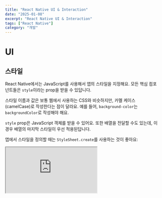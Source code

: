 ```yaml
---
title: "React Native UI & Interaction"
date: "2025-01-08"
excerpt: "React Native UI & Interaction"
tags: ["React Native"]
category: "개발"
---
```


# UI

## 스타일

React Native에서는 JavaScript를 사용해서 앱의 스타일을 지정해요. 모든 핵심 컴포넌트들은 <code>style</code>이라는 prop을 받을 수 있답니다.

스타일 이름과 값은 보통 웹에서 사용하는 CSS와 비슷하지만, 카멜 케이스(camelCase)로 작성한다는 점이 달라요.
예를 들어, <code>background-color</code>는 <code>backgroundColor</code>로 작성해야 해요.

<code>style</code> prop은 JavaScript 객체를 받을 수 있어요. 또한 배열을 전달할 수도 있는데, 이 경우 배열의 마지막 스타일이 우선 적용된답니다.

앱에서 스타일을 정의할 때는 <code>StyleSheet.create</code>를 사용하는 것이 좋아요:

<iframe
	src="https://snack.expo.dev/embedded/KhIeZUfvyBvvUN60QJAOP"
	style={{
		width: "100%",
		height: "500px",
		border: "1px solid #ddd",
		borderRadius: "4px",
		overflow: "hidden",
	}}
/>

React Native에서는 웹의 CSS처럼 자동으로 스타일이 상속되지 않아요.
텍스트 스타일을 상속하고 싶다면 컴포넌트 계층 구조의 모든 단계에서 명시적으로 스타일을 지정해야 해요.

## 높이와 너비

컴포넌트의 높이와 너비는 화면에서의 크기를 결정해요.

### 고정 크기

컴포넌트의 크기를 지정하는 일반적인 방법은 스타일에 고정된 <code>width</code>와 <code>height</code>를 추가하는 거예요. React Native에서 모든 크기는 단위가 없으며, 밀도 독립적 픽셀을 나타내요.

<iframe
	src="https://snack.expo.dev/embedded/3kQKGhba9wuIR7rJYuYjy"
	style={{
		width: "100%",
		height: "500px",
		border: "1px solid #ddd",
		borderRadius: "4px",
		overflow: "hidden",
	}}
/>

이런 방식으로 크기를 지정하는 것은 화면 크기에 따라 계산되지 않고 항상 특정 포인트로 고정되어야 하는 컴포넌트에서 흔히 사용돼요.

> 주의: 포인트에서 실제 물리적 측정 단위로의 변환은 보편적이지 않아요. 이는 고정 크기를 가진 컴포넌트가 서로 다른 기기와 화면 크기에서 동일한 물리적 크기를 갖지 않을 수 있다는 걸 의미해요. 하지만 대부분의 경우 이러한 차이는 눈에 띄지 않아요.

### 유동적인 크기

컴포넌트가 사용 가능한 공간에 따라 동적으로 확장하거나 축소되게 하려면 스타일에 <code>flex</code>를 사용하세요. 보통 <code>flex: 1</code>을 사용하는데, 이는 컴포넌트에게 같은 부모를 가진 다른 컴포넌트들과 동일하게 나누어 사용 가능한 모든 공간을 채우라고 지시하는 거예요.

<iframe
	src="https://snack.expo.dev/embedded/CdJ2cd-t-ncr50lE2XgUi"
	style={{
		width: "100%",
		height: "500px",
		border: "1px solid #ddd",
		borderRadius: "4px",
		overflow: "hidden",
	}}
/>

<code>flex</code> 값이 클수록 형제 컴포넌트들과 비교해서 더 많은 공간을 차지하게 돼요.

> 참고: 컴포넌트는 부모가 0보다 큰 크기를 가질 때만 사용 가능한 공간을 채울 수 있어요. 부모가 고정된 <code>width</code>와 <code>height</code> 또는 <code>flex</code>를 가지고 있지 않다면, 부모의 크기는 0이 되고 <code>flex</code>를 가진 자식 컴포넌트들은 보이지 않게 될 거예요.

컴포넌트의 크기를 제어할 수 있게 되면, 다음 단계는 화면에서 어떻게 배치할지 배우는 거예요.

### 퍼센트 크기

화면의 특정 부분을 채우고 싶지만 <code>flex</code> 레이아웃을 사용하고 싶지 않다면, 컴포넌트의 스타일에 **퍼센트 값**을 사용할 수 있어요. flex 크기와 비슷하게, 퍼센트 크기도 정의된 크기를 가진 부모가 필요해요.

<iframe
	src="https://snack.expo.dev/embedded/EBQSxGNtgK_fpK3m9RJ-s"
	style={{
		width: "100%",
		height: "500px",
		border: "1px solid #ddd",
		borderRadius: "4px",
		overflow: "hidden",
	}}
/>

# Flexbox로 레이아웃 만들기

컴포넌트는 Flexbox 알고리즘을 사용해서 자식 요소들의 레이아웃을 지정할 수 있어요. Flexbox는 다양한 화면 크기에서 일관된 레이아웃을 제공하도록 설계되었죠.

보통 원하는 레이아웃을 만들기 위해서는 <code>flexDirection</code>, <code>alignItems</code>, <code>justifyContent</code>를 조합해서 사용하게 될 거예요.

> 주의: React Native의 Flexbox는 웹의 CSS Flexbox와 거의 동일하게 작동하지만, 몇 가지 차이점이 있어요:
>
> - 기본값이 다릅니다: <code>flexDirection</code>은 <code>row</code> 대신 <code>column</code>이 기본값이에요
> - <code>alignContent</code>는 <code>stretch</code> 대신 <code>flex-start</code>가 기본값이에요
> - <code>flexShrink</code>는 <code>1</code> 대신 <code>0</code>이 기본값이에요
> - <code>flex</code> 속성은 단일 숫자만 지원해요

## Flex

flex는 메인 축을 따라 사용 가능한 공간을 아이템들이 어떻게 **"채울지"** 정의해요. 공간은 각 요소의 flex 속성에 따라 나눠져요.

<iframe
	src="https://snack.expo.dev/embedded/6UH26cZMm5FpaJS7s77xZ"
	style={{
		width: "100%",
		height: "500px",
		border: "1px solid #ddd",
		borderRadius: "4px",
		overflow: "hidden",
	}}
/>

## Flex Direction

flexDirection은 컨테이너 안에서 자식 요소들이 배치되는 방향을 제어해요. 이를 주축(main axis)이라고도 해요. 교차 축(cross axis)은 주축과 수직인 축이에요.

- <code>column</code> (**기본값**) 자식 요소들을 위에서 아래로 정렬해요.{" "}
- <code>row</code> 자식 요소들을 왼쪽에서 오른쪽으로 정렬해요.{" "}
- <code>column-reverse</code> 자식 요소들을 아래에서 위로 정렬해요.{" "}
- <code>row-reverse</code> 자식 요소들을 오른쪽에서 왼쪽으로 정렬해요.{" "}

<iframe
	src="https://snack.expo.dev/embedded/fCBs9YQyaBE8rst0l1ktq"
	style={{
		width: "100%",
		height: "500px",
		border: "1px solid #ddd",
		borderRadius: "4px",
		overflow: "hidden",
	}}
/>

## 레이아웃 방향

레이아웃 방향은 계층 구조에서 자식 요소들과 텍스트가 배치되어야 하는 방향을 지정해요.

- <code>LTR</code> (**기본값**) 텍스트와 자식 요소들이 왼쪽에서 오른쪽으로 배치돼요.
- <code>RTL</code> 텍스트와 자식 요소들이 오른쪽에서 왼쪽으로 배치돼요.

<iframe
	src="https://snack.expo.dev/embedded/Ez_qrvWw9fqpsFxJJabeK"
	style={{
		width: "100%",
		height: "500px",
		border: "1px solid #ddd",
		borderRadius: "4px",
		overflow: "hidden",
	}}
/>

## Justify Content

justifyContent는 주축을 따라 자식 요소들을 어떻게 배치할지 정의해요. 예를 들어, <code>flexDirection</code>이 <code>row</code>라면 가로 방향으로, <code>column</code>이라면 세로 방향으로 배치하는 방법을 결정하죠.

- <code>flex-start</code> (**기본값**) 자식 요소들을 컨테이너의 시작점에 배치해요.
- <code>flex-end</code> 자식 요소들을 컨테이너의 끝점에 배치해요.
- <code>center</code> 자식 요소들을 컨테이너의 중앙에 배치해요.
- <code>space-between</code> 자식 요소들 사이에 동일한 간격을 두고 배치해요.
- <code>space-around</code> 자식 요소들의 주변에 동일한 간격을 두고 배치해요.
- <code>space-evenly</code> 자식 요소들과 양 끝에 동일한 간격을 두고 배치해요.

<iframe
	src="https://snack.expo.dev/embedded/I6_LiHBIAVU-t72JWS0cm"
	style={{
		width: "100%",
		height: "500px",
		border: "1px solid #ddd",
		borderRadius: "4px",
		overflow: "hidden",
	}}
/>

## Align Items

alignItems는 교차 축을 따라 자식 요소들을 어떻게 배치할지 정의해요. flexDirection이 <code>row</code>라면 세로 방향으로, <code>column</code>이라면 가로 방향으로 배치하는 방법을 결정하죠.

- <code>stretch</code> (**기본값**) 자식 요소들을 컨테이너에 맞게 늘려요.
- <code>flex-start</code> 자식 요소들을 컨테이너의 시작점에 배치해요.
- <code>flex-end</code> 자식 요소들을 컨테이너의 끝점에 배치해요.
- <code>center</code> 자식 요소들을 컨테이너의 중앙에 배치해요.
- <code>baseline</code> 자식 요소들을 컨테이너의 텍스트 기준선에 배치해요.

<iframe
	src="https://snack.expo.dev/embedded/UeLVauPRItTud95sHuIhp"
	style={{
		width: "100%",
		height: "500px",
		border: "1px solid #ddd",
		borderRadius: "4px",
		overflow: "hidden",
	}}
/>

## Align Self

alignSelf는 개별 자식 요소에 대해 alignItems와 다른 정렬을 설정할 수 있어요. 기본값은 <code>auto</code>예요.

- <code>auto</code> (**기본값**) 부모의 alignItems 값을 상속받아요.
- <code>stretch</code> 자식 요소를 컨테이너에 맞게 늘려요.
- <code>flex-start</code> 자식 요소를 컨테이너의 시작점에 배치해요.
- <code>flex-end</code> 자식 요소를 컨테이너의 끝점에 배치해요.
- <code>center</code> 자식 요소를 컨테이너의 중앙에 배치해요.
- <code>baseline</code> 자식 요소를 컨테이너의 텍스트 기준선에 배치해요.

<iframe
	src="https://snack.expo.dev/embedded/WlO0VnhM_jbkV_93TY5B4"
	style={{
		width: "100%",
		height: "500px",
		border: "1px solid #ddd",
		borderRadius: "4px",
		overflow: "hidden",
	}}
/>

## Align Content

alignContent는 교차 축을 따라 각 줄 사이의 간격을 어떻게 배치할지 정의해요. 이 속성은 flexWrap이 'wrap'으로 설정되어 있고 여러 줄의 아이템이 있을 때만 효과가 있어요.

- <code>flex-start</code> (**기본값**) 줄들을 컨테이너의 시작점에 배치해요.
- <code>flex-end</code> 줄들을 컨테이너의 끝점에 배치해요.
- <code>stretch</code> 줄들을 컨테이너에 맞게 늘려요.
- <code>center</code> 줄들을 컨테이너의 중앙에 배치해요.
- <code>space-between</code> 줄들 사이에 동일한 간격을 두고 배치해요.
- <code>space-around</code> 줄들의 주변에 동일한 간격을 두고 배치해요.

<iframe
	src="https://snack.expo.dev/embedded/6HVal__5Ecx9_B0MDfq8z"
	style={{
		width: "100%",
		height: "500px",
		border: "1px solid #ddd",
		borderRadius: "4px",
		overflow: "hidden",
	}}
/>

## Flex Wrap

기본적으로 자식 요소들은 한 줄에 모두 들어가려고 해요. flexWrap을 사용하면 이를 변경할 수 있어요.

- <code>nowrap</code> (**기본값**) 자식 요소들을 한 줄에 배치해요.
- <code>wrap</code> 자식 요소들을 여러 줄에 걸쳐 배치해요.
- <code>wrap-reverse</code> 자식 요소들을 여러 줄에 걸쳐 반대 방향으로 배치해요.

<iframe
	src="https://snack.expo.dev/embedded/dq4OsHuStrnWEUS8mCjcn"
	style={{
		width: "100%",
		height: "500px",
		border: "1px solid #ddd",
		borderRadius: "4px",
		overflow: "hidden",
	}}
/>

## Flex Basis, Grow, and Shrink

- <code>flexBasis</code> 자식 요소의 기본 크기를 지정해요. <code>width</code>와 비슷하지만 더 유연해요.
- <code>flexGrow</code> 자식 요소가 필요한 경우 늘어날 수 있는지를 결정해요.
- <code>flexShrink</code> 자식 요소가 필요한 경우 줄어들 수 있는지를 결정해요.

<iframe
	src="https://snack.expo.dev/embedded/iesJDGuQXKzu-eixgiVBK"
	style={{
		width: "100%",
		height: "500px",
		border: "1px solid #ddd",
		borderRadius: "4px",
		overflow: "hidden",
	}}
/>

## Width and Height

컴포넌트의 치수를 지정하는 방법은 여러 가지가 있어요:

- <code>width</code>와 <code>height</code>: 고정된 치수를 지정해요.
- 퍼센트: 부모 컴포넌트에 상대적인 치수를 지정해요.
- <code>flex</code>: 사용 가능한 공간에 따라 치수가 조정돼요.

<iframe
	src="https://snack.expo.dev/embedded/BKAvykU6mW2RGdFmlocEB"
	style={{
		width: "100%",
		height: "500px",
		border: "1px solid #ddd",
		borderRadius: "4px",
		overflow: "hidden",
	}}
/>

## 절대와 상대 레이아웃

컴포넌트의 position 타입은 자식 요소들이 어떻게 배치될지를 결정해요:

- <code>relative</code> (**기본값**) 컴포넌트는 일반적인 흐름에 따라 배치되고, 그 다음에 top, right, bottom, left 값에 따라 오프셋이 적용돼요.
- <code>absolute</code> 컴포넌트는 일반적인 흐름에서 벗어나 가장 가까운 position이 지정된 부모를 기준으로 배치돼요.

<iframe
	src="https://snack.expo.dev/embedded/bMZF4fBGU4W3wjvGzQv9b"
	style={{
		width: "100%",
		height: "500px",
		border: "1px solid #ddd",
		borderRadius: "4px",
		overflow: "hidden",
	}}
/>

## 더 알아보기

더 자세한 내용은 [Yoga](https://yogalayout.com/)를 확인해보세요. React Native의 레이아웃 엔진이에요.

# 이미지

## 정적 이미지 리소스

React Native는 Android와 iOS 앱에서 이미지와 다른 미디어 자산을 관리하는 통합된 방법을 제공해요. 앱에 정적 이미지를 추가하려면 소스 코드 트리 어딘가에 이미지를 넣고 다음과 같이 참조하면 돼요:

```tsx
<Image source={require("./my-icon.png")} />
```

이미지 이름은 JS 모듈이 해석되는 것과 같은 방식으로 해석돼요. 위 예시에서 번들러는 이미지를 요구하는 컴포넌트와 같은 폴더에서 <code>my-icon.png</code>를 찾을 거예요.

다양한 화면 밀도에 대응하기 위해 <code>@2x</code>와 <code>@3x</code> 접미사를 사용할 수 있어요. 다음과 같은 파일 구조가 있다고 가정해볼게요:

```text
.
├── button.js
└── img
    ├── check.png
    ├── check@2x.png
    └── check@3x.png
```

번들러는 기기의 화면 밀도에 맞는 이미지를 번들링하고 제공할 거예요. 예를 들어, iPhone 7에서는 <code>check@2x.png</code>가 사용되고, iPhone 7 Plus나 Nexus 5에서는 <code>check@3x.png</code>가 사용될 거예요. 화면 밀도에 맞는 이미지가 없다면 가장 근접한 최적의 옵션이 선택돼요.

Windows에서는 프로젝트에 새 이미지를 추가한 후 번들러를 다시 시작해야 할 수 있어요.

이런 방식을 사용하면 다음과 같은 이점이 있어요:

1. Android와 iOS에서 동일한 시스템 사용
2. 이미지가 JavaScript 코드와 같은 폴더에 있어 컴포넌트가 자급자족적
3. 전역 네임스페이스가 없어 이름 충돌 걱정 없음
4. 실제 사용되는 이미지만 앱에 패키징
5. 이미지 추가나 변경 시 앱 재컴파일이 필요 없음
6. 번들러가 이미지 크기를 알고 있어 코드에서 중복 지정 불필요
7. npm 패키지를 통해 이미지 배포 가능

이 기능이 작동하려면 <code>require</code>의 이미지 이름이 정적으로 알려져 있어야 해요.

```tsx
// GOOD
<Image source={require("./my-icon.png")} />;

// BAD
const icon = this.props.active ? "my-icon-active" : "my-icon-inactive";
<Image source={require("./" + icon + ".png")} />;

// GOOD
const icon = this.props.active ? require("./my-icon-active.png") : require("./my-icon-inactive.png");
<Image source={icon} />;
```

## 정적 비-이미지 리소스

이미지 외에도 앱은 동영상, 문서, 글꼴과 같은 다양한 정적 리소스를 필요로 할 수 있어요. <code>require</code> 구문을 사용해서 앱에 정적 리소스를 포함할 수 있어요. 정적 리소스의 요구사항은 이미지와 동일해요:

[코드 부분 1]

현재 지원되는 형식은 다음과 같아요:

- 동영상: .mp4, .m4v, .mov
- 오디오: .mp3, .wav
- 문서: .pdf, .doc, .docx
- 글꼴: .ttf, .otf

## 하이브리드 앱의 리소스에서 이미지 가져오기

하이브리드 앱을 만들고 있다면(일부 UI는 React Native로, 일부 UI는 플랫폼 코드로 작성), 앱에 이미 번들로 포함된 이미지들을 계속 사용할 수 있어요.

Xcode asset catalogs나 Android drawable 폴더에 포함된 이미지의 경우, 확장자 없이 이미지 이름만 사용하세요:

```tsx
<Image source={{ uri: "app_icon" }} style={{ width: 40, height: 40 }} />
```

Android assets 폴더에 있는 이미지의 경우, <code>asset:/</code> 스키마를 사용하세요:

```tsx
<Image source={{ uri: "asset:/app_icon.png" }} style={{ width: 40, height: 40 }} />
```

이러한 방식들은 안전성 검사를 제공하지 않아요. 해당 이미지들이 애플리케이션에서 사용 가능한지 확인하는 것은 개발자의 몫이에요. 또한 이미지 크기도 수동으로 지정해야 해요.

## 네트워크 이미지

앱에서 표시할 많은 이미지들이 컴파일 시점에는 사용할 수 없거나, 바이너리 크기를 줄이기 위해 동적으로 로드해야 할 수 있어요. 정적 리소스와 달리, 네트워크 이미지는 반드시 수동으로 이미지의 크기를 지정해야 해요. iOS에서 App Transport Security 요구사항을 충족하기 위해 https를 사용하는 것이 강력히 권장돼요.

```tsx
// GOOD
<Image source={{uri: 'https://reactjs.org/logo-og.png'}}
       style={{width: 400, height: 400}} />

// BAD
<Image source={{uri: 'https://reactjs.org/logo-og.png'}} />
```

### 네트워크 이미지 요청

이미지 요청과 함께 HTTP-Verb, Headers나 Body와 같은 것들을 설정하고 싶다면, source 객체에 이러한 속성들을 정의하면 돼요:

```tsx
<Image
	source={{
		uri: "https://reactjs.org/logo-og.png",
		method: "POST",
		headers: {
			Pragma: "no-cache",
		},
		body: "Your Body goes here",
	}}
	style={{ width: 400, height: 400 }}
/>
```

## URI 데이터 이미지

때로는 REST API 호출에서 인코딩된 이미지 데이터를 받을 수 있어요. 이런 이미지들을 사용하려면 'data:' URI 스키마를 사용하면 돼요. 네트워크 리소스와 마찬가지로, 이미지의 크기를 수동으로 지정해야 해요.

> 이 방법은 DB의 리스트에 있는 아이콘과 같이 매우 작고 동적인 이미지에만 권장돼요.

```tsx
// include at least width and height!
<Image
	style={{
		width: 51,
		height: 51,
		resizeMode: "contain",
	}}
	source={{
		uri: "data:image/png;base64,iVBORw0KGgoAAAANSUhEUgAAADMAAAAzCAYAAAA6oTAqAAAAEXRFWHRTb2Z0d2FyZQBwbmdjcnVzaEB1SfMAAABQSURBVGje7dSxCQBACARB+2/ab8BEeQNhFi6WSYzYLYudDQYGBgYGBgYGBgYGBgYGBgZmcvDqYGBgmhivGQYGBgYGBgYGBgYGBgYGBgbmQw+P/eMrC5UTVAAAAABJRU5ErkJggg==",
	}}
/>
```

### 캐시 제어 (iOS 전용)

경우에 따라 이미지가 이미 로컬 캐시에 있을 때만 표시하고 싶을 수 있어요. 예를 들어, 고해상도 이미지를 사용할 수 있을 때까지 저해상도 플레이스홀더를 표시하는 경우가 있죠. 또 다른 경우에는 이미지가 오래되었더라도 상관없이, 대역폭을 절약하기 위해 오래된 이미지를 표시하고 싶을 수도 있어요. <code>cache</code> source 속성을 사용하면 캐시와 네트워크 레이어가 어떻게 상호작용할지 제어할 수 있어요.

- <code>default</code>: 네이티브 플랫폼의 기본 전략을 사용해요.
- <code>reload</code>: URL의 데이터를 원본 소스에서 로드해요. 기존 캐시 데이터는 URL 로드 요청을 처리하는 데 사용되지 않아요.
- <code>force-cache</code>: 기존 캐시 데이터를 사용해서 요청을 처리해요. 데이터의 나이나 만료 날짜에 상관없이 사용하죠. 캐시에 해당 요청에 대한 데이터가 없다면, 원본 소스에서 데이터를 로드해요.
- <code>only-if-cached</code>: 기존 캐시 데이터를 사용해서 요청을 처리해요. 데이터의 나이나 만료 날짜에 상관없이 사용하죠. URL 로드 요청에 대한 캐시 데이터가 없다면, 원본 소스에서 데이터를 로드하지
  않고 로드가 실패한 것으로 처리돼요.

```tsx
<Image
	source={{
		uri: "https://reactjs.org/logo-og.png",
		cache: "only-if-cached",
	}}
	style={{ width: 400, height: 400 }}
/>
```

## 로컬 파일시스템 이미지

<code>Images.xcassets</code> 외부의 로컬 리소스 사용 예시는 [CameraRoll](https://github.com/react-native-cameraroll/react-native-cameraroll)을 참고하세요.

### 최적의 카메라 롤 이미지

iOS는 카메라 롤에 같은 이미지의 여러 크기를 저장해요. 성능을 위해 가능한 한 적절한 크기를 선택하는 것이 매우 중요해요. 200x200 썸네일을 표시할 때 3264x2448 전체 화질 이미지를 소스로 사용하고 싶지는 않을 거예요. 정확히 일치하는 크기가 있다면 React Native가 그것을 선택하고, 그렇지 않다면 흐림 현상을 피하기 위해 원하는 크기보다 최소 50% 큰 첫 번째 이미지를 사용해요. 이 모든 것이 기본적으로 처리되므로 귀찮고 오류가 발생하기 쉬운 코드를 직접 작성할 필요가 없어요.

## 왜 모든 것을 자동으로 크기 조정하지 않나요?

_브라우저에서는_ 이미지에 크기를 지정하지 않으면, 브라우저가 0x0 요소를 렌더링하고, 이미지를 다운로드한 다음 올바른 크기로 이미지를 렌더링해요. 이런 동작의 큰 문제점은 이미지가 로드될 때마다 UI가 이리저리 움직여서 매우 좋지 않은 사용자 경험을 제공한다는 거예요. 이를 [누적 레이아웃 시프트](https://web.dev/articles/cls)라고 해요.

_React Native에서는_ 이런 동작을 의도적으로 구현하지 않았어요. 개발자가 원격 이미지의 크기(또는 종횡비)를 미리 알아야 하는 것이 더 많은 작업을 필요로 하지만, 이것이 더 나은 사용자 경험을 제공한다고 믿어요. <code>require('./my-icon.png')</code> 구문으로 앱 번들에서 로드되는 정적 이미지는 마운트되는 시점에 크기 정보를 즉시 사용할 수 있기 때문에 _자동으로 크기가 지정될 수 있어요_.

예를 들어, <code>require('./my-icon.png')</code>의 결과는 다음과 같을 수 있어요:

```tsx
{"__packager_asset":true,"uri":"my-icon.png","width":591,"height":573}
```

## 객체로서의 source

React Native에서 흥미로운 결정 중 하나는 <code>src</code> 속성이 <code>source</code>로 명명되었고 문자열이 아닌 <code>uri</code> 속성을 가진 객체를 받는다는 거예요.

```tsx
<Image source={{ uri: "something.jpg" }} />
```

인프라 측면에서, 이렇게 한 이유는 이 객체에 메타데이터를 첨부할 수 있게 하기 위해서예요. 예를 들어 <code>require('./my-icon.png')</code>를 사용할 때, 실제 위치와 크기에 대한 정보를 추가해요(이 사실에 의존하지 마세요, 미래에 변경될 수 있어요!). 이는 또한 미래를 대비하는 거예요. 예를 들어 스프라이트를 지원하고 싶을 때, <code>&#123;uri: ...&#125;</code>대신<code>&#123;uri: ..., crop: &#123;left: 10, top: 50, width: 20, height: 40&#125;&#125;</code>를 출력하여 모든 기존 호출 사이트에서 스프라이팅을 투명하게 지원할 수 있어요.

사용자 측면에서, 이를 통해 이미지가 표시될 크기를 계산하기 위한 이미지의 크기와 같은 유용한 속성으로 객체에 주석을 달 수 있어요. 이미지에 대한 더 많은 정보를 저장하기 위한 데이터 구조로 자유롭게 사용하세요.

## 중첩을 통한 배경 이미지

웹에 익숙한 개발자들의 일반적인 기능 요청은 <code>background-image</code>예요. 이 사용 사례를 처리하기 위해 <code>&lt;ImageBackground&gt;</code> 컴포넌트를 사용할 수 있어요. 이 컴포넌트는 <code>&lt;Image&gt;</code>와 동일한 props를 가지며, 그 위에 레이어하고 싶은 자식 요소들을 추가할 수 있어요.

일부 경우에는 구현이 기본적이기 때문에 <code>&lt;ImageBackground&gt;</code>를 사용하고 싶지 않을 수 있어요. 더 자세한 내용은 <code>&lt;ImageBackground&gt;</code>의 문서를 참조하고, 필요한 경우 자신만의 커스텀 컴포넌트를 만드세요.

```tsx
return (
  <ImageBackground source={...} style={{width: '100%', height: '100%'}}>
    <Text>Inside</Text>
  </ImageBackground>
);
```

width와 height 스타일 속성을 반드시 지정해야 한다는 점을 기억하세요.

## iOS 테두리 반경 스타일

다음의 모서리별 테두리 반경 스타일 속성들은 iOS의 이미지 컴포넌트에서 무시될 수 있다는 점에 주의하세요:

- <code>borderTopLeftRadius</code>
- <code>borderTopRightRadius</code>
- <code>borderBottomLeftRadius</code>
- <code>borderBottomRightRadius</code>

## 비동기 디코딩

이미지 디코딩은 프레임 시간보다 오래 걸릴 수 있어요. 웹에서는 디코딩이 메인 스레드에서 이루어지기 때문에 이것이 프레임 드롭의 주요 원인 중 하나예요. React Native에서는 이미지 디코딩이 다른 스레드에서 이루어져요. 실제로는 이미지가 아직 다운로드되지 않은 경우도 처리해야 하므로, 디코딩하는 동안 몇 프레임 더 플레이스홀더를 표시하는 것은 코드 변경이 필요하지 않아요.

## iOS 이미지 캐시 제한 설정

iOS에서는 React Native의 기본 이미지 캐시 제한을 재정의할 수 있는 API를 제공해요. 이는 네이티브 AppDelegate 코드 내에서 호출되어야 해요(예: <code>didFinishLaunchingWithOptions</code> 내에서).

```objective-c
RCTSetImageCacheLimits(4*1024*1024, 200*1024*1024);
```

매개변수:

- <code>imageSizeLimit</code> (number, 필수): 이미지 캐시 크기 제한
- <code>totalCostLimit</code> (number, 필수): 전체 캐시 비용 제한

위 코드 예시에서 이미지 크기 제한은 4 MB로, 전체 비용 제한은 200 MB로 설정돼요.
